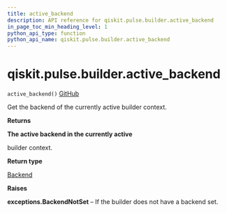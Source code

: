 ```yaml
---
title: active_backend
description: API reference for qiskit.pulse.builder.active_backend
in_page_toc_min_heading_level: 1
python_api_type: function
python_api_name: qiskit.pulse.builder.active_backend
---
```


<span id="qiskit-pulse-builder-active-backend" />

# qiskit.pulse.builder.active\_backend

<span id="qiskit.pulse.builder.active_backend" />

`active_backend()` [GitHub](https://github.com/qiskit/qiskit/tree/stable/0.24/qiskit/pulse/builder.py "view source code")

Get the backend of the currently active builder context.

**Returns**

**The active backend in the currently active**

builder context.

**Return type**

[Backend](qiskit.providers.Backend "qiskit.providers.Backend")

**Raises**

**exceptions.BackendNotSet** – If the builder does not have a backend set.

